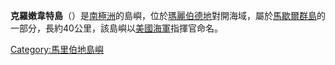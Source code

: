 {{Coord|77|0|S|150|0|W|source:GNIS|display=title}}

'''克羅嫩韋特島'''（{{lang-en|Cronenwett Island}}）是[[南極洲|南極洲]]的島嶼，位於[[瑪麗伯德地|瑪麗伯德地]]對開海域，屬於[[馬歇爾群島|馬歇爾群島]]的一部分，長約40公里，該島嶼以[[美國海軍|美國海軍]]指揮官命名。

{{DEFAULTSORT:Cronenwett Island}}
[[Category:馬里伯地島嶼|Category:馬里伯地島嶼]]


{{MarieByrdLand-geo-stub}}